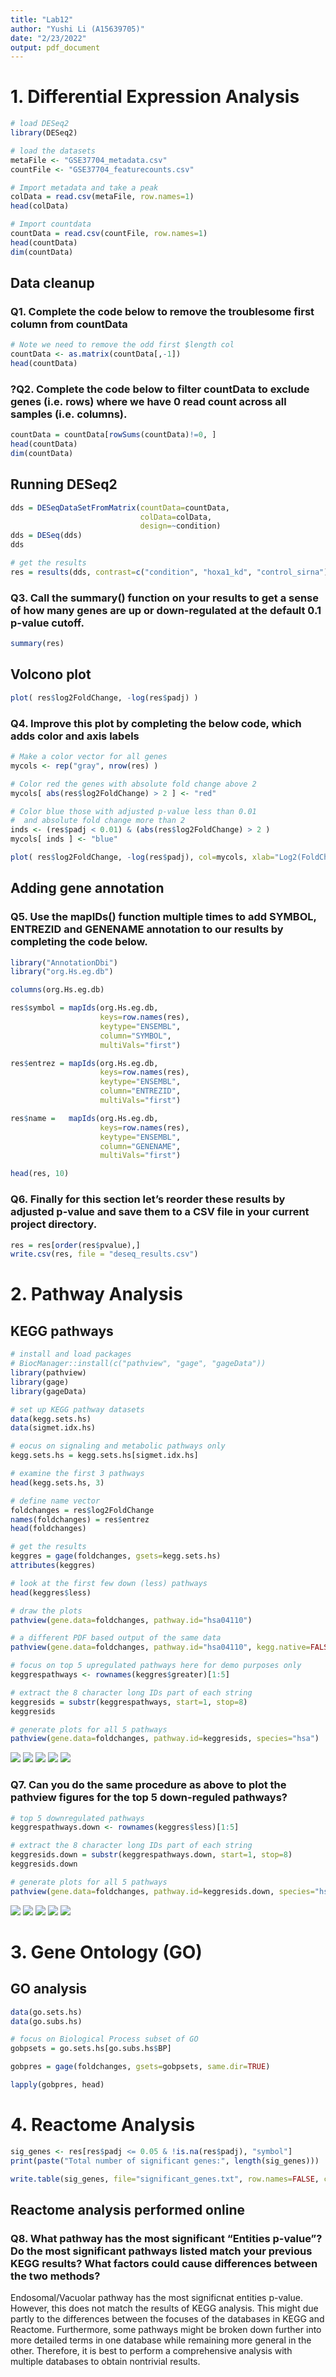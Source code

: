 ```yaml
---
title: "Lab12"
author: "Yushi Li (A15639705)"
date: "2/23/2022"
output: pdf_document
---
```


# 1. Differential Expression Analysis
```r
# load DESeq2
library(DESeq2)

# load the datasets
metaFile <- "GSE37704_metadata.csv"
countFile <- "GSE37704_featurecounts.csv"

# Import metadata and take a peak
colData = read.csv(metaFile, row.names=1)
head(colData)

# Import countdata
countData = read.csv(countFile, row.names=1)
head(countData)
dim(countData)
```
## Data cleanup
### Q1. Complete the code below to remove the troublesome first column from countData
```r
# Note we need to remove the odd first $length col
countData <- as.matrix(countData[,-1])
head(countData)
```

### ?Q2. Complete the code below to filter countData to exclude genes (i.e. rows) where we have 0 read count across all samples (i.e. columns).
```r
countData = countData[rowSums(countData)!=0, ]
head(countData)
dim(countData)
```

## Running DESeq2
```r
dds = DESeqDataSetFromMatrix(countData=countData,
                             colData=colData,
                             design=~condition)
dds = DESeq(dds)
dds

# get the results
res = results(dds, contrast=c("condition", "hoxa1_kd", "control_sirna"))
```

### Q3. Call the summary() function on your results to get a sense of how many genes are up or down-regulated at the default 0.1 p-value cutoff.
```r
summary(res)
```

## Volcono plot
```r
plot( res$log2FoldChange, -log(res$padj) )
```

### Q4. Improve this plot by completing the below code, which adds color and axis labels
```r
# Make a color vector for all genes
mycols <- rep("gray", nrow(res) )

# Color red the genes with absolute fold change above 2
mycols[ abs(res$log2FoldChange) > 2 ] <- "red"

# Color blue those with adjusted p-value less than 0.01
#  and absolute fold change more than 2
inds <- (res$padj < 0.01) & (abs(res$log2FoldChange) > 2 )
mycols[ inds ] <- "blue"

plot( res$log2FoldChange, -log(res$padj), col=mycols, xlab="Log2(FoldChange)", ylab="-Log(P-value)" )
```

## Adding gene annotation
### Q5. Use the mapIDs() function multiple times to add SYMBOL, ENTREZID and GENENAME annotation to our results by completing the code below.
```r
library("AnnotationDbi")
library("org.Hs.eg.db")

columns(org.Hs.eg.db)

res$symbol = mapIds(org.Hs.eg.db,
                    keys=row.names(res), 
                    keytype="ENSEMBL",
                    column="SYMBOL",
                    multiVals="first")

res$entrez = mapIds(org.Hs.eg.db,
                    keys=row.names(res),
                    keytype="ENSEMBL",
                    column="ENTREZID",
                    multiVals="first")

res$name =   mapIds(org.Hs.eg.db,
                    keys=row.names(res),
                    keytype="ENSEMBL",
                    column="GENENAME",
                    multiVals="first")

head(res, 10)
```

### Q6. Finally for this section let's reorder these results by adjusted p-value and save them to a CSV file in your current project directory.
```r
res = res[order(res$pvalue),]
write.csv(res, file = "deseq_results.csv")
```

# 2. Pathway Analysis
## KEGG pathways
```r
# install and load packages
# BiocManager::install(c("pathview", "gage", "gageData"))
library(pathview)
library(gage)
library(gageData)

# set up KEGG pathway datasets
data(kegg.sets.hs)
data(sigmet.idx.hs)

# eocus on signaling and metabolic pathways only
kegg.sets.hs = kegg.sets.hs[sigmet.idx.hs]

# examine the first 3 pathways
head(kegg.sets.hs, 3)

# define name vector
foldchanges = res$log2FoldChange
names(foldchanges) = res$entrez
head(foldchanges)

# get the results
keggres = gage(foldchanges, gsets=kegg.sets.hs)
attributes(keggres)

# look at the first few down (less) pathways
head(keggres$less)

# draw the plots
pathview(gene.data=foldchanges, pathway.id="hsa04110")

# a different PDF based output of the same data
pathview(gene.data=foldchanges, pathway.id="hsa04110", kegg.native=FALSE)

# focus on top 5 upregulated pathways here for demo purposes only
keggrespathways <- rownames(keggres$greater)[1:5]

# extract the 8 character long IDs part of each string
keggresids = substr(keggrespathways, start=1, stop=8)
keggresids

# generate plots for all 5 pathways
pathview(gene.data=foldchanges, pathway.id=keggresids, species="hsa")
```
![]("hsa04640.pathview.png")
![]("hsa04630.pathview.png")
![]("hsa00140.pathview.png")
![]("hsa04142.pathview.png")
![]("hsa04330.pathview.png")

### Q7. Can you do the same procedure as above to plot the pathview figures for the top 5 down-reguled pathways?
```r
# top 5 downregulated pathways
keggrespathways.down <- rownames(keggres$less)[1:5]

# extract the 8 character long IDs part of each string
keggresids.down = substr(keggrespathways.down, start=1, stop=8)
keggresids.down

# generate plots for all 5 pathways
pathview(gene.data=foldchanges, pathway.id=keggresids.down, species="hsa")
```
![]("hsa04110.pathview.png")
![]("hsa03030.pathview.png")
![]("hsa03013.pathview.png")
![]("hsa03440.pathview.png")
![]("hsa04114.pathview.png")

# 3. Gene Ontology (GO)
## GO analysis
```r
data(go.sets.hs)
data(go.subs.hs)

# focus on Biological Process subset of GO
gobpsets = go.sets.hs[go.subs.hs$BP]

gobpres = gage(foldchanges, gsets=gobpsets, same.dir=TRUE)

lapply(gobpres, head)
```

# 4. Reactome Analysis
```r
sig_genes <- res[res$padj <= 0.05 & !is.na(res$padj), "symbol"]
print(paste("Total number of significant genes:", length(sig_genes)))

write.table(sig_genes, file="significant_genes.txt", row.names=FALSE, col.names=FALSE, quote=FALSE)
```
## Reactome analysis performed online
### Q8. What pathway has the most significant “Entities p-value”? Do the most significant pathways listed match your previous KEGG results? What factors could cause differences between the two methods?
Endosomal/Vacuolar pathway has the most significnat entities p-value. However, this does not match the results of KEGG analysis. This might due partly to the differences between the focuses of the databases in KEGG and Reactome. Furthermore, some pathways might be broken down further into more detailed terms in one database while remaining more general in the other. Therefore, it is best to perform a comprehensive analysis with multiple databases to obtain nontrivial results.